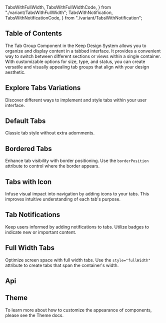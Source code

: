   TabsWithFullWidth,
  TabsWithFullWidthCode,
} from "./variant/TabsWithFullWidth";
  TabsWithNotification,
  TabsWithNotificationCode,
} from "./variant/TabsWithNotification";


## Table of Contents

The Tab Group Component in the Keep Design System allows you to organize and display content in a tabbed interface. It provides a convenient way to switch between different sections or views within a single container. With customizable options for size, type, and status, you can create versatile and visually appealing tab groups that align with your design aesthetic.

## Explore Tabs Variations

Discover different ways to implement and style tabs within your user interface.

## Default Tabs

Classic tab style without extra adornments.

<CodePreview code={DefaultTabsCode}>
  <DefaultTabs />
</CodePreview>

## Bordered Tabs

Enhance tab visibility with border positioning. Use the `borderPosition` attribute to control where the border appears.

<CodePreview code={BorderedTabsCode}>
  <BorderedTabs />
</CodePreview>

## Tabs with Icon

Infuse visual impact into navigation by adding icons to your tabs. This improves intuitive understanding of each tab's purpose.

<CodePreview code={TabsWithIconCode}>
  <TabsWithIcon />
</CodePreview>

## Tab Notifications

Keep users informed by adding notifications to tabs. Utilize badges to indicate new or important content.

<CodePreview code={TabsWithNotificationCode}>
  <TabsWithNotification />
</CodePreview>

## Full Width Tabs

Optimize screen space with full width tabs. Use the `style="fullWidth"` attribute to create tabs that span the container's width.

<CodePreview code={TabsWithFullWidthCode}>
  <TabsWithFullWidth />
</CodePreview>

## Api

<ComponentApi data={tabsApiData} />

## Theme

To learn more about how to customize the appearance of components, please see the Theme docs.

<CssThemePreview code={useTheme().theme.tabs} />
